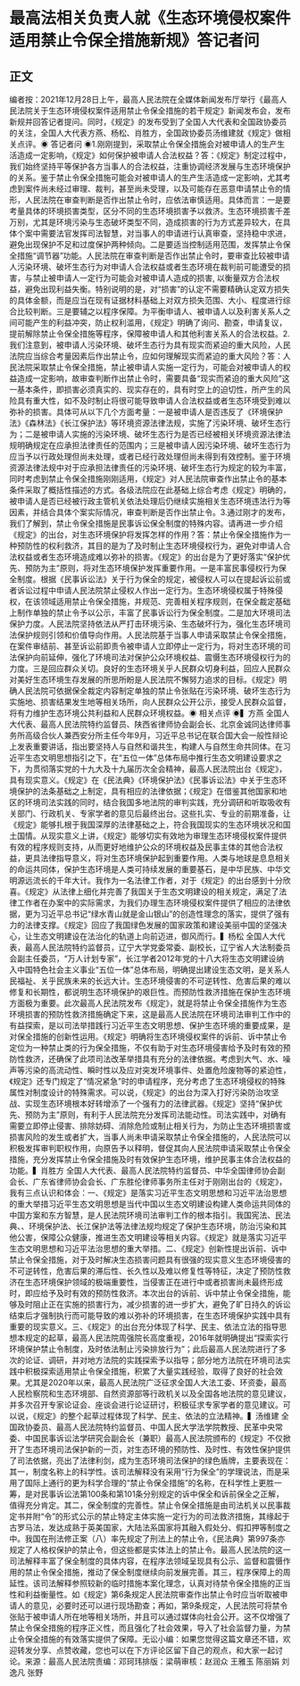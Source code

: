 # 最高法相关负责人就《生态环境侵权案件适用禁止令保全措施新规》答记者问
## 正文
编者按：2021年12月28日上午，最高人民法院在全媒体新闻发布厅举行《最高人民法院关于生态环境侵权案件适用禁止令保全措施的若干规定》新闻发布会，发布新规并回答记者提问。同时，《规定》的发布受到了全国人大代表和全国政协委员的关注，全国人大代表方燕、杨松、肖胜方，全国政协委员汤维建就《规定》做相关点评。◉ 答记者问 ◉1.刚刚提到，采取禁止令保全措施会对被申请人的生产生活造成一定影响，《规定》如何保护被申请人合法权益？答：《规定》制定过程中，我们始终坚持平等保护各方当事人的合法权益，注重协调经济发展与生态环境保护的关系。鉴于禁止令保全措施可能会对被申请人的生产生活造成一定影响，尤其考虑到案件尚未经过审理、裁判，甚至尚未受理，以及可能存在恶意申请禁止令的情形，人民法院在审查判断是否作出禁止令时，应依法审慎适用。具体而言：一是要考量具体的环境损害类型，区分不同的生态环境损害予以救济。生态环境损害千差万别，尤其是环境污染与生态破坏类型不同，造成损害的行为方式差异较大，在具体个案中需要法官发挥司法智慧，对当事人的申请进行认真审查，坚持稳中求进，避免出现保护不足和过度保护两种倾向。二是要适当控制适用范围，发挥禁止令保全措施“调节器”功能。人民法院在审查判断是否作出禁止令时，要审查比较被申请人污染环境、破坏生态行为对申请人合法权益或者生态环境在裁判前可能遭受的损害，与禁止被申请人一定行为可能会对被申请人造成的损害, 以衡量双方合法权益，避免出现利益失衡。特别说明的是，对“损害”的认定不需要精确认定双方损失的具体金额，而是应当在现有证据材料基础上对双方损失范围、大小、程度进行综合比较判断。三是要辅之以程序保障。为平衡申请人、被申请人以及利害关系人之间可能产生的利益冲突，防止权利滥用，《规定》明确了询问、勘查，申请复议，提前解除禁止令保全措施等程序，保障被申请人和其他利害关系人的合法权益。2.我们注意到，被申请人污染环境、破坏生态行为具有现实而紧迫的重大风险，人民法院应当综合考量因素后作出禁止令，应如何理解现实而紧迫的重大风险？答：人民法院采取禁止令保全措施，禁止被申请人实施一定行为，可能会对被申请人的权益造成一定影响，故审查判断作出禁止令时，需要具备“现实而紧迫的重大风险”这一基本条件，即损害必须真实的、现实存在的，具有时空上的迫切性，所产生的风险具有重大性，如不及时制止将很可能导致申请人合法权益或者生态环境受到难以弥补的损害。具体可从以下几个方面考量：一是被申请人是否违反了《环境保护法》《森林法》《长江保护法》等环境资源法律法规，实施了污染环境、破坏生态行为；二是被申请人实施的污染环境、破坏生态行为是否已经被相关环境资源法律法规明确规定在应承担法律责任的范围内；三是被申请人因污染环境、破坏生态行为应当予以行政处理但尚未处理，或者已经行政处理但尚未得到有效控制。鉴于环境资源法律法规中对于应承担法律责任的污染环境、破坏生态行为规定的较为丰富，同时考虑到禁止令保全措施刚刚适用，《规定》对人民法院审查作出禁止令的基本条件采取了概括性描述的方式。各级法院应在此基础上综合考虑《规定》明确的，被申请人是否已经被行政主管机关依法处理后仍继续实施相关生态环境违法行为等因素，并结合具体个案实际情况，审查判断是否作出禁止令。3.通过刚才的发布，我们了解到，禁止令保全措施是民事诉讼保全制度的特殊内容。请再进一步介绍《规定》的出台，对生态环境保护将发挥怎样的作用？答：禁止令保全措施作为一种预防性的权利救济，其目的是为了及时制止生态环境侵权行为，避免对申请人合法权益或者生态环境造成难以弥补的损害。《规定》的出台是为了更好落实“保护优先、预防为主”原则，将对生态环境保护发挥重要作用。一是丰富民事侵权行为保全制度。根据《民事诉讼法》关于行为保全的规定，被侵权人可以在提起诉讼前或者诉讼过程中申请人民法院禁止侵权人作出一定行为。生态环境侵权属于特殊侵权，在该领域适用禁止令保全措施，并规范、完善相关程序规则，在保全裁定基础上制作单独的禁止令予以公示，丰富了民事诉讼行为保全制度。二是加大环境司法保护力度。人民法院坚持依法从严打击环境污染、生态破坏行为，强化生态环境司法保护规则引领和价值导向作用。人民法院基于当事人申请采取禁止令保全措施，在案件审结前、甚至诉讼前即责令被申请人立即停止一定行为，将对生态环境的司法保护向前延伸，强化了环境司法对保护公众环境权益、震慑生态环境侵权行为的力度。三是回应群众关切。良好的生态环境关乎人民群众切身利益，回应人民群众对美好生态环境生存发展的所思所盼是人民法院不懈努力追求的目标。《规定》明确人民法院可依据保全裁定内容制定单独的禁止令张贴在污染环境、破坏生态行为实施地、损害结果发生地等相关场所，向人民群众公开公示，接受人民群众监督，将有力维护生态环境公共利益和人民群众环境权益。◉ 相关点评 ◉▍方燕 全国人大代表、最高人民法院特约监督员、陕西省律师协会副会长、北京金诚同达律师事务所高级合伙人兼西安分所主任今年9月，习近平总书记在联合国大会一般性辩论上发表重要讲话，指出要坚持人与自然和谐共生，构建人与自然生命共同体。在习近平生态文明思想指引之下，在“五位一体”总体布局中推行生态文明建设要求之下，为贯彻落实党的十九大及十九届历次全会精神，最高人民法院出台《规定》，具有现实意义。《规定》在《民法典》《环境保护法》《民事诉讼法》中关于生态环境保护的法条基础之上制定，具有相应的法律依据；《规定》在借鉴其他国家和地区的环境司法实践的同时，结合我国多地法院的审判实践，充分调研和听取吸收有关部门、行政机关、专家学者的意见后最终出台。这些扎实、专业的前期准备，让《规定》能够扎根于我国深厚的法律基础之上，符合我国现实的生态环境状况和国土国情。从现实意义上讲，《规定》能够切实有效地为审理生态环境侵权案件提供有效的程序规则支持，从而更好地维护公众的环境权益及民事主体的其他合法权益，更具法律指导意义，将对生态环境保护起到重要作用。人类与地球是息息相关的命运共同体，保护生态环境是人类可持续发展的重要基石，是中华民族、中华文明源远流长的千年大计。我作为一名法律工作者，对于《规定》的出台感到十分欣喜。《规定》从法律上细化并完善了我国关于生态文明建设的相关规定，满足了法律工作者在办案中的实际需求，为我们办理生态环境侵权案件提供了相应的法律依据，更为习近平总书记“绿水青山就是金山银山”的创造性理念的落实，提供了强有力的法律支撑。《规定》回应了我国绿色发展的国家政策和建设美丽中国的坚强决心，让生态文明建设在法治化的轨道上向前迈进，御风而行。▍杨松 全国人大代表，最高人民法院特约监督员，辽宁大学党委常委、副校长，辽宁省人大法制委员会副主任委员，“万人计划专家”，长江学者2012年党的十八大将生态文明建设纳入中国特色社会主义事业“五位一体”总体布局，明确提出建设生态文明，是关系人民福祉、关乎民族未来的长远大计。生态环境侵害的不可逆转性、危害后果的难以修复和长期性，都说明生态环境保护的艰巨性。而预防性救济措施在保护生态环境方面极为重要。此次最高人民法院发布《规定》，就是将禁止令保全措施作为生态环境损害的预防性救济措施确定下来，这是最高人民法院在环境司法审判工作中的有益探索，是以司法举措践行习近平生态文明思想、保护生态环境的重要成果，是对保全措施的创新性运用。《规定》明确将生态环境侵权案件的诉前、诉中禁止令定位为一种禁止类的行为保全措施，不仅有助于对生态环境侵害给予及时有效的预防性救济，还确保了此项司法改革举措具有充分的法律依据。考虑到大气、水、噪声等污染的高流动性、瞬时性以及应对突发环境事件、处置危险废物等的紧迫性，《规定》还专门规定了“情况紧急”时的申请程序，充分考虑了生态环境侵权的特殊属性对制度设计的特殊需求。可以说，《规定》的出台为深入打好污染防治攻坚战、实现生态环境根本好转增添了一个强有力的法律武器。《规定》坚持“保护优先、预防为主”原则，有利于人民法院充分发挥司法能动性。司法实践中，对确有需要立即停止侵害、排除妨碍、消除危险或制止相关行为，为防止生态环境损害或损害风险的发生或者扩大，当事人尚未申请采取禁止令保全措施的，人民法院可以积极发挥审判职权作用，向原告予以释明，督促其向人民法院申请采取禁止令保全措施，充分发挥禁止令保全措施及时有效保护生态环境，维护民事主体合法权益的功能。▍肖胜方  全国人大代表、最高人民法院特约监督员、中华全国律师协会副会长、广东省律师协会会长、广东胜伦律师事务所主任对于刚刚出台的《规定》，我有三点认识和体会：一、《规定》是落实习近平生态文明思想和习近平法治思想的重大举措习近平生态文明思想是当代中国以生态文明建设构建人类命运共同体的中国方案和东方智慧，是人民法院环境司法审判工作的根本指引。我国宪法、民法典、、环境保护法、长江保护法等法律法规均规定了保护生态环境，防治污染和其他公害，保障公众健康，推进生态文明建设等相关内容。《规定》就是落实习近平生态文明思想和习近平法治思想的重大举措。二、《规定》创新性提出诉前、诉中禁止令保全措施，对于及时解决生态损害问题具有很强的现实意义生态环境侵害的不可逆转性，危害后果的滞后性、长久性以及难以修复性等特征，决定了预防性救济在生态环境保护领域的极端重要性，当侵害正在进行中或者损害尚未最终形成时，即应给予及时有效的预防性救济。本次出台的诉前、诉中禁止令保全措施，能够及时阻止正在实施的损害行为，减少损害的进一步扩大，避免了旷日持久的诉讼结束后才强制执行而可能导致的难以弥补的环境损害，在生态环境保护实践中具有重要的现实意义。三、《规定》的出台充分体现了科学、民主、依法立法的指导思想本规定的起草，最高人民法院周强院长高度重视，2016年就明确提出“探索实行环境保护禁止令制度，及时依法制止污染排放行为”；此后最高人民法院进行了多次的论证、调研，并对地方法院的实践探索予以指导；部分地方法院在环境司法实践中积极探索适用禁止令保全措施，积累了大量实践经验，取得了良好的社会效果。尤其是2020年以来，最高人民法院广泛征求全国人大法工委、环资委，最高人民检察院和生态环境部、自然资源部等行政机关以及全国各地法院的意见建议，并多次召开专家论证会、座谈会进行论证研讨，积极征求专家学者的意见建议。可以说，《规定》的整个起草过程体现了科学、民主、依法的立法精神。▍汤维建  全国政协委员、最高人民法院特约监督员、中国人民大学法学院教授、民革中央常委、中国民事诉讼法学研究会副会长（兼职）最高人民法院颁布的《规定》不仅掀开了生态环境司法保护新的一页，对生态环境的预防性、及时性、有效性保护提供了司法依据，亮出了法律利剑，成为生态环境司法保护的绿色盾牌，主要表现在：其一，制度名称上的科学性。该司法解释没有采用“行为保全”的学理说法，而是采用了国际上通行的更为科学合理的“禁止令保全措施”的名称，在科学性上更胜一筹，是对民事诉讼法第100条和第101条分别规定的诉中保全和诉前保全之正解，值得充分肯定。其二，保全制度的完善性。禁止令保全措施是由司法机关以民事裁定书并附“令”的形式公示的禁止特定主体实施一定行为的司法救济措施，其缘起于古罗马法，发达成熟于英美国家，大陆法系国家将其融入假处分、假扣押等制度之中。我国在刑法修正案（八）率先规定了刑法上的禁止令，《民法典》第997条亦规定了人格权保护的禁止令，但这些都是实体法上的禁止令。最高人民法院的这一司法解释丰富了保全制度的具体内容，在程序法领域呈现具有公示、监督和震慑作用的禁止令保全措施，推动了保全制度继续向前发展完善。其三，程序保障上的周延性。该司法解释参照较新的临时措施本案化理念，认真对待禁令保全措施的正当性和利益衡量性。如《规定》第6条规定人民法院审查作出禁止令时应当听取被申请人的意见，必要时还可以进行现场勘查；再如，第9条规定，人民法院可将禁令张贴于被申请人所在地等相关场所，并且可以通过媒体向社会公开。这不仅增强了禁止令保全措施的程序正义性，而且强化了社会效果，导入了社会监督力量，为禁止令保全措施的有效落实提供了保障。无讼小编：如果您觉得这篇文章还不错，欢迎转发分享、点赞收藏，您也可以在下方评论区留下自己的观点，和大家一起讨论。来源：最高人民法院责编：邓珂玮排版：梁萌审核：赵润众 王雅玉 陈丽娟 刘逸凡 张野